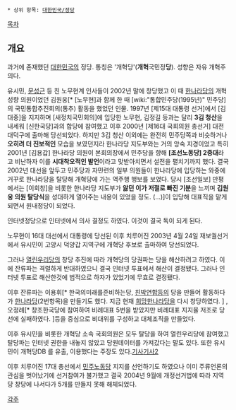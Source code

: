 * 상위 항목: [[대한민국/정당]]


[[목차]]

== 개요 ==

과거에 존재했던 [[대한민국]]의 정당. 통칭은 '개혁당'('''개혁'''국민정'''당'''). 성향은 자유 개혁주의다.

유시민, [[문성근]] 등 친 노무현계 인사들이 2002년 말에 창당했고 이 때 [[한나라당]]의 개혁 성향 의원이었던 김원웅[* [노무현]과 함께 한 때 [wiki:"통합민주당(1995년)" 민주당]의 국민통합추진회의(통추) 활동을 했었던 인물. 1997년 [제15대 대통령 선거]에서 [김대중]을 지지하며 [새정치국민회의]에 입당한 노무현, 김정길 등과는 달리 '''3김 청산'''을 내세워 [신한국당]과의 합당에 참여했고 이후 2000년 [제16대 국회의원 총선거] 대전 대덕구에 출마해 당선되었다. 하지만 3김 청산 이외에는 완전히 민주당쪽과 비슷하거나 '''오히려 더 진보적인''' 모습을 보였던지라 한나라당 지도부와는 거의 앙숙 지경이었고 특히 2001년 [김용갑] 한나라당 의원이 본회의장에서 민주당을 향해 '''[조선노동당] 2중대'''라고 비난하자 이를 '''시대착오적인 발언'''이라고 맞받아치면서 설전을 펼치기까지 했다. 결국 2002년 대선을 앞두고 민주당과 자민련의 일부 의원들이 한나라당에 입당하는 와중에 거꾸로 한나라당을 탈당해 개혁당에 가는 역주행 행보를 보였다. 당시 [조선일보] 만평에서는 [이회창]을 비롯한 한나라당 지도부가 '''앓던 이가 저절로 빠진 기분'''을 느끼며 '''김원웅 의원 탈당식'''을 성대하게 열어주는 내용이 있었을 정도. (...)]이 입당해 대표직을 맡게 되면서 원내정당이 되었다.

인터넷정당으로 인터넷에서 의사 결정도 하였다. 이것이 결국 독이 되게 된다.

노무현이 16대 대선에서 대통령에 당선된 이후 치루어진 2003년 4월 24일 재보궐선거에서 유시민이 고양시 덕양갑 지역구에 개혁당 후보로 출마하여 당선되었다.

그러나 [[열린우리당]]의 창당 추진에 따라 개혁당의 당권파는 당을 해산하려고 하였다. 이에 잔류파는 격렬하게 반대하였으니 결국 인터넷 투표에서 해산이 결정됐다. 그러나 인터넷 투표로 해산한것에 법적으로 하자가 있었기에 무효로 결정됐다.

이후 잔류파는 이용휘[* 한국의미래를준비하는당, [[친박연합]]등의 당을 만들어 활동하다가 [[한나라당]](2번항목)을 만들기도 했다. 지금 현재 [[희망한나라당]]을 다시 창당하였다. ]  , 오정례[* 창조한국당에 참여하여 비례대표 5번을 받았지만 비례대표 지지율 저조로 당선에 실패하였다. ]등을 중심으로 비대위를 구성하고 대체조직을 만들었다.

이후 유시민을 비롯한 개혁당 소속 국회의원은 모두 탈당을 하여 열린우리당에 참여했고 탈당파는 인터넷 권한을 내놓지 않았고 당원데이터를 가져갔다는 말도 있다. 또한 유시민이 개혁당DB 를 유출, 이용했다는 주장도 있다.[http://www.jabo.co.kr/sub_read.html?uid=21495 기사][http://news.naver.com/main/read.nhn?mode=LSD&mid=sec&sid1=100&oid=001&aid=0001727025 기사2]

이후 치루어진 17대 총선에서 [[민주노동당]] 지지를 선언하기도 하였으나 이미 주류언론의 관심을 벗어났기에 선거참여가 불가했고 결국 2004년 9월에 개정선거법에 따라 지역당 창당에 나서다가 5개를 만들지 못해 해체되었다.

[[각주]]
